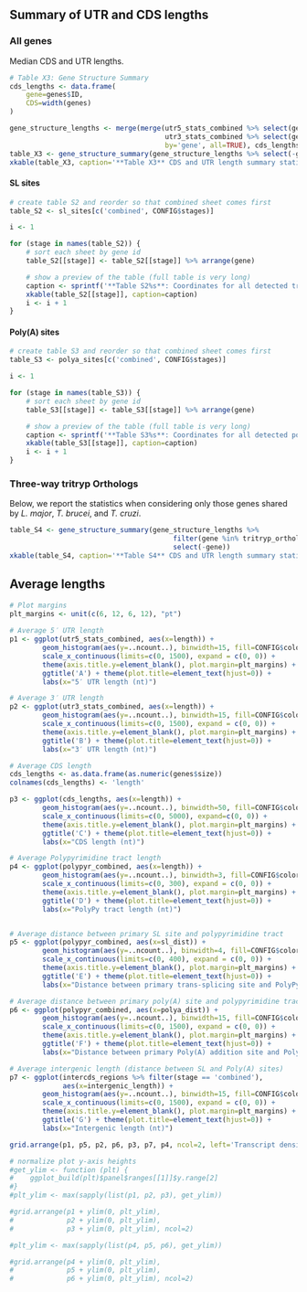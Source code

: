 ## Summary of UTR and CDS lengths

### All genes

Median CDS and UTR lengths.

```r
# Table X3: Gene Structure Summary
cds_lengths <- data.frame(
    gene=genes$ID,
    CDS=width(genes)
)

gene_structure_lengths <- merge(merge(utr5_stats_combined %>% select(gene, `5' UTR`=length), 
                                      utr3_stats_combined %>% select(gene, `3' UTR`=length), 
                                      by='gene', all=TRUE), cds_lengths, by='gene', all=TRUE)
table_X3 <- gene_structure_summary(gene_structure_lengths %>% select(-gene))
xkable(table_X3, caption='**Table X3** CDS and UTR length summary statistics.')
```

#### SL sites

```r
# create table S2 and reorder so that combined sheet comes first
table_S2 <- sl_sites[c('combined', CONFIG$stages)]

i <- 1

for (stage in names(table_S2)) {
    # sort each sheet by gene id
    table_S2[[stage]] <- table_S2[[stage]] %>% arrange(gene)

    # show a preview of the table (full table is very long)
    caption <- sprintf('**Table S2%s**: Coordinates for all detected trans-splicing acceptor sites (%s: First 10 entries shown).', letters[i], stage)
    xkable(table_S2[[stage]], caption=caption)
    i <- i + 1
}
```

#### Poly(A) sites

```r
# create table S3 and reorder so that combined sheet comes first
table_S3 <- polya_sites[c('combined', CONFIG$stages)]

i <- 1

for (stage in names(table_S3)) {
    # sort each sheet by gene id
    table_S3[[stage]] <- table_S3[[stage]] %>% arrange(gene)

    # show a preview of the table (full table is very long)
    caption <- sprintf('**Table S3%s**: Coordinates for all detected polyadenylation sites (%s: First 10 entries shown).', letters[i], stage)
    xkable(table_S3[[stage]], caption=caption)
    i <- i + 1
}
```

### Three-way tritryp Orthologs

Below, we report the statistics when considering only those genes shared by 
*L. major*, *T. brucei*, and *T. cruzi*.

```r
table_S4 <- gene_structure_summary(gene_structure_lengths %>%
                                        filter(gene %in% tritryp_orthologs) %>%
                                        select(-gene))
xkable(table_S4, caption='**Table S4** CDS and UTR length summary statistics (only including tritryp three-way ortholog genes).')
```

## Average lengths

```r
# Plot margins
plt_margins <- unit(c(6, 12, 6, 12), "pt")
        
# Average 5′ UTR length
p1 <- ggplot(utr5_stats_combined, aes(x=length)) + 
        geom_histogram(aes(y=..ncount..), binwidth=15, fill=CONFIG$colors[1], colour=CONFIG$stroke, alpha=0.75) +
        scale_x_continuous(limits=c(0, 1500), expand = c(0, 0)) +
        theme(axis.title.y=element_blank(), plot.margin=plt_margins) + 
        ggtitle('A') + theme(plot.title=element_text(hjust=0)) + 
        labs(x="5′ UTR length (nt)")

# Average 3′ UTR length
p2 <- ggplot(utr3_stats_combined, aes(x=length)) + 
        geom_histogram(aes(y=..ncount..), binwidth=15, fill=CONFIG$colors[1], colour=CONFIG$stroke, alpha=0.75) +
        scale_x_continuous(limits=c(0, 1500), expand = c(0, 0)) +
        theme(axis.title.y=element_blank(), plot.margin=plt_margins) + 
        ggtitle('B') + theme(plot.title=element_text(hjust=0)) + 
        labs(x="3′ UTR length (nt)")

# Average CDS length
cds_lengths <- as.data.frame(as.numeric(genes$size))
colnames(cds_lengths) <- 'length'

p3 <- ggplot(cds_lengths, aes(x=length)) + 
        geom_histogram(aes(y=..ncount..), binwidth=50, fill=CONFIG$colors[1], colour=CONFIG$stroke, alpha=0.75) +
        scale_x_continuous(limits=c(0, 5000), expand=c(0, 0)) +
        theme(axis.title.y=element_blank(), plot.margin=plt_margins) + 
        ggtitle('C') + theme(plot.title=element_text(hjust=0)) + 
        labs(x="CDS length (nt)")

# Average Polypyrimidine tract length
p4 <- ggplot(polypyr_combined, aes(x=length)) + 
        geom_histogram(aes(y=..ncount..), binwidth=3, fill=CONFIG$colors[1], colour=CONFIG$stroke, alpha=0.75) +
        scale_x_continuous(limits=c(0, 300), expand = c(0, 0)) +
        theme(axis.title.y=element_blank(), plot.margin=plt_margins) + 
        ggtitle('D') + theme(plot.title=element_text(hjust=0)) + 
        labs(x="PolyPy tract length (nt)")


# Average distance between primary SL site and polypyrimidine tract
p5 <- ggplot(polypyr_combined, aes(x=sl_dist)) +
        geom_histogram(aes(y=..ncount..), binwidth=4, fill=CONFIG$colors[1], colour=CONFIG$stroke, alpha=0.75) +
        scale_x_continuous(limits=c(0, 400), expand = c(0, 0)) +
        theme(axis.title.y=element_blank(), plot.margin=plt_margins) + 
        ggtitle('E') + theme(plot.title=element_text(hjust=0)) + 
        labs(x="Distance between primary trans-splicing site and PolyPy tract (nt)")

# Average distance between primary poly(A) site and polypyrimidine tract
p6 <- ggplot(polypyr_combined, aes(x=polya_dist)) +
        geom_histogram(aes(y=..ncount..), binwidth=15, fill=CONFIG$colors[1], colour=CONFIG$stroke, alpha=0.75) +
        scale_x_continuous(limits=c(0, 1500), expand = c(0, 0)) +
        theme(axis.title.y=element_blank(), plot.margin=plt_margins) + 
        ggtitle('F') + theme(plot.title=element_text(hjust=0)) + 
        labs(x="Distance between primary Poly(A) addition site and PolyPy tract (nt)")

# Average intergenic length (distance between SL and Poly(A) sites)
p7 <- ggplot(intercds_regions %>% filter(stage == 'combined'), 
             aes(x=intergenic_length)) +
        geom_histogram(aes(y=..ncount..), binwidth=15, fill=CONFIG$colors[1], colour=CONFIG$stroke, alpha=0.75) +
        scale_x_continuous(limits=c(0, 1500), expand = c(0, 0)) +
        theme(axis.title.y=element_blank(), plot.margin=plt_margins) + 
        ggtitle('G') + theme(plot.title=element_text(hjust=0)) + 
        labs(x="Intergenic length (nt)")

grid.arrange(p1, p5, p2, p6, p3, p7, p4, ncol=2, left='Transcript density')

# normalize plot y-axis heights
#get_ylim <- function (plt) {
#    ggplot_build(plt)$panel$ranges[[1]]$y.range[2]
#}
#plt_ylim <- max(sapply(list(p1, p2, p3), get_ylim))

#grid.arrange(p1 + ylim(0, plt_ylim), 
#             p2 + ylim(0, plt_ylim),
#             p3 + ylim(0, plt_ylim), ncol=2)

#plt_ylim <- max(sapply(list(p4, p5, p6), get_ylim))

#grid.arrange(p4 + ylim(0, plt_ylim), 
#             p5 + ylim(0, plt_ylim), 
#             p6 + ylim(0, plt_ylim), ncol=2)
```

